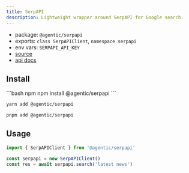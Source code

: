 ```yaml
---
title: SerpAPI
description: Lightweight wrapper around SerpAPI for Google search.
---
```


- package: `@agentic/serpapi`
- exports: `class SerpAPIClient`, `namespace serpapi`
- env vars: `SERPAPI_API_KEY`
- [source](https://github.com/transitive-bullshit/agentic/blob/main/packages/serpapi/src/serpapi-client.ts)
- [api docs](https://serpapi.com/search-api)

## Install

<CodeGroup>
```bash npm
npm install @agentic/serpapi
```

```bash yarn
yarn add @agentic/serpapi
```

```bash pnpm
pnpm add @agentic/serpapi
```

</CodeGroup>

## Usage

```ts
import { SerpAPIClient } from '@agentic/serpapi'

const serpapi = new SerpAPIClient()
const res = await serpapi.search('latest news')
```
